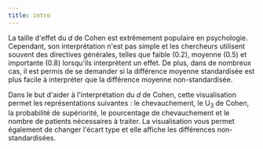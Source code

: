 ```yaml
---
title: intro
---
```


La taille d'effet du *d* de Cohen est extrêmement populaire en psychologie. 
Cependant, son interprétation n'est pas simple et les chercheurs utilisent 
souvent des directives générales, telles que faible (0.2), moyenne (0.5) et importante (0.8)
lorsqu'ils interprètent un effet. De plus, dans de nombreux cas, il est permis de se demander 
si la différence moyenne standardisée est plus facile à interpréter que la différence moyenne non-standardisée. 

Dans le but d'aider à l'interprétation du *d* de Cohen, cette visualisation permet les représentations suivantes : 
le chevauchement, le U<sub>3</sub> de Cohen, la probabilité de supériorité, 
le pourcentage de chevauchement et le nombre de patients nécessaires à traiter. 
La visualisation vous permet également de changer l'écart type et elle affiche les différences non-standardisées. 


